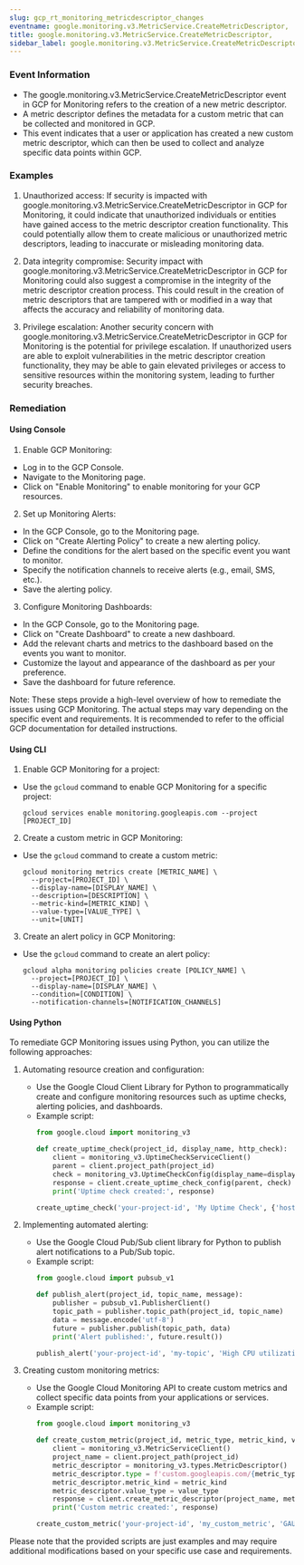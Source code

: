 ```yaml
--- 
slug: gcp_rt_monitoring_metricdescriptor_changes
eventname: google.monitoring.v3.MetricService.CreateMetricDescriptor,
title: google.monitoring.v3.MetricService.CreateMetricDescriptor,
sidebar_label: google.monitoring.v3.MetricService.CreateMetricDescriptor,
---
```

                       
### Event Information

- The google.monitoring.v3.MetricService.CreateMetricDescriptor event in GCP for Monitoring refers to the creation of a new metric descriptor. 
- A metric descriptor defines the metadata for a custom metric that can be collected and monitored in GCP. 
- This event indicates that a user or application has created a new custom metric descriptor, which can then be used to collect and analyze specific data points within GCP.


### Examples

1. Unauthorized access: If security is impacted with google.monitoring.v3.MetricService.CreateMetricDescriptor in GCP for Monitoring, it could indicate that unauthorized individuals or entities have gained access to the metric descriptor creation functionality. This could potentially allow them to create malicious or unauthorized metric descriptors, leading to inaccurate or misleading monitoring data.

2. Data integrity compromise: Security impact with google.monitoring.v3.MetricService.CreateMetricDescriptor in GCP for Monitoring could also suggest a compromise in the integrity of the metric descriptor creation process. This could result in the creation of metric descriptors that are tampered with or modified in a way that affects the accuracy and reliability of monitoring data.

3. Privilege escalation: Another security concern with google.monitoring.v3.MetricService.CreateMetricDescriptor in GCP for Monitoring is the potential for privilege escalation. If unauthorized users are able to exploit vulnerabilities in the metric descriptor creation functionality, they may be able to gain elevated privileges or access to sensitive resources within the monitoring system, leading to further security breaches.

### Remediation

#### Using Console

1. Enable GCP Monitoring: 
- Log in to the GCP Console.
- Navigate to the Monitoring page.
- Click on "Enable Monitoring" to enable monitoring for your GCP resources.

2. Set up Monitoring Alerts:
- In the GCP Console, go to the Monitoring page.
- Click on "Create Alerting Policy" to create a new alerting policy.
- Define the conditions for the alert based on the specific event you want to monitor.
- Specify the notification channels to receive alerts (e.g., email, SMS, etc.).
- Save the alerting policy.

3. Configure Monitoring Dashboards:
- In the GCP Console, go to the Monitoring page.
- Click on "Create Dashboard" to create a new dashboard.
- Add the relevant charts and metrics to the dashboard based on the events you want to monitor.
- Customize the layout and appearance of the dashboard as per your preference.
- Save the dashboard for future reference.

Note: These steps provide a high-level overview of how to remediate the issues using GCP Monitoring. The actual steps may vary depending on the specific event and requirements. It is recommended to refer to the official GCP documentation for detailed instructions.

#### Using CLI

1. Enable GCP Monitoring for a project:
- Use the `gcloud` command to enable GCP Monitoring for a specific project:
  ```
  gcloud services enable monitoring.googleapis.com --project [PROJECT_ID]
  ```

2. Create a custom metric in GCP Monitoring:
- Use the `gcloud` command to create a custom metric:
  ```
  gcloud monitoring metrics create [METRIC_NAME] \
    --project=[PROJECT_ID] \
    --display-name=[DISPLAY_NAME] \
    --description=[DESCRIPTION] \
    --metric-kind=[METRIC_KIND] \
    --value-type=[VALUE_TYPE] \
    --unit=[UNIT]
  ```

3. Create an alert policy in GCP Monitoring:
- Use the `gcloud` command to create an alert policy:
  ```
  gcloud alpha monitoring policies create [POLICY_NAME] \
    --project=[PROJECT_ID] \
    --display-name=[DISPLAY_NAME] \
    --condition=[CONDITION] \
    --notification-channels=[NOTIFICATION_CHANNELS]
  ```

#### Using Python

To remediate GCP Monitoring issues using Python, you can utilize the following approaches:

1. Automating resource creation and configuration:
   - Use the Google Cloud Client Library for Python to programmatically create and configure monitoring resources such as uptime checks, alerting policies, and dashboards.
   - Example script:
     ```python
     from google.cloud import monitoring_v3

     def create_uptime_check(project_id, display_name, http_check):
         client = monitoring_v3.UptimeCheckServiceClient()
         parent = client.project_path(project_id)
         check = monitoring_v3.UptimeCheckConfig(display_name=display_name, http_check=http_check)
         response = client.create_uptime_check_config(parent, check)
         print('Uptime check created:', response)

     create_uptime_check('your-project-id', 'My Uptime Check', {'host': 'example.com', 'path': '/'})
     ```

2. Implementing automated alerting:
   - Use the Google Cloud Pub/Sub client library for Python to publish alert notifications to a Pub/Sub topic.
   - Example script:
     ```python
     from google.cloud import pubsub_v1

     def publish_alert(project_id, topic_name, message):
         publisher = pubsub_v1.PublisherClient()
         topic_path = publisher.topic_path(project_id, topic_name)
         data = message.encode('utf-8')
         future = publisher.publish(topic_path, data)
         print('Alert published:', future.result())

     publish_alert('your-project-id', 'my-topic', 'High CPU utilization detected!')
     ```

3. Creating custom monitoring metrics:
   - Use the Google Cloud Monitoring API to create custom metrics and collect specific data points from your applications or services.
   - Example script:
     ```python
     from google.cloud import monitoring_v3

     def create_custom_metric(project_id, metric_type, metric_kind, value_type):
         client = monitoring_v3.MetricServiceClient()
         project_name = client.project_path(project_id)
         metric_descriptor = monitoring_v3.types.MetricDescriptor()
         metric_descriptor.type = f'custom.googleapis.com/{metric_type}'
         metric_descriptor.metric_kind = metric_kind
         metric_descriptor.value_type = value_type
         response = client.create_metric_descriptor(project_name, metric_descriptor)
         print('Custom metric created:', response)

     create_custom_metric('your-project-id', 'my_custom_metric', 'GAUGE', 'DOUBLE')
     ```

Please note that the provided scripts are just examples and may require additional modifications based on your specific use case and requirements.


 